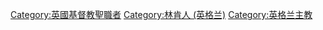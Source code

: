 [[Category:英國基督教聖職者|Category:英國基督教聖職者]]
[[Category:林肯人_(英格兰)|Category:林肯人 (英格兰)]]
[[Category:英格兰主教|Category:英格兰主教]]
